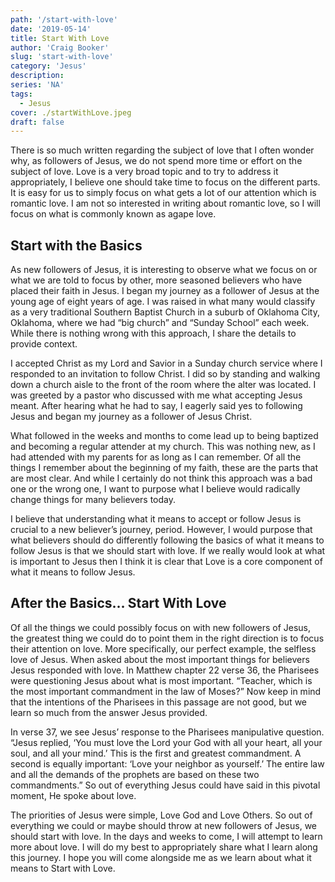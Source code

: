 ```yaml
---
path: '/start-with-love'
date: '2019-05-14'
title: Start With Love
author: 'Craig Booker'
slug: 'start-with-love'
category: 'Jesus'
description:
series: 'NA'
tags:
  - Jesus
cover: ./startWithLove.jpeg
draft: false
---
```


There is so much written regarding the subject of love that I often wonder why, as followers of Jesus, we do not spend more time or effort on the subject of love. Love is a very broad topic and to try to address it appropriately, I believe one should take time to focus on the different parts. It is easy for us to simply focus on what gets a lot of our attention which is romantic love. I am not so interested in writing about romantic love, so I will focus on what is commonly known as agape love.

## Start with the Basics

As new followers of Jesus, it is interesting to observe what we focus on or what we are told to focus by other, more seasoned believers who have placed their faith in Jesus. I began my journey as a follower of Jesus at the young age of eight years of age. I was raised in what many would classify as a very traditional Southern Baptist Church in a suburb of Oklahoma City, Oklahoma, where we had “big church” and “Sunday School” each week. While there is nothing wrong with this approach, I share the details to provide context.

I accepted Christ as my Lord and Savior in a Sunday church service where I responded to an invitation to follow Christ. I did so by standing and walking down a church aisle to the front of the room where the alter was located. I was greeted by a pastor who discussed with me what accepting Jesus meant. After hearing what he had to say, I eagerly said yes to following Jesus and began my journey as a follower of Jesus Christ.

What followed in the weeks and months to come lead up to being baptized and becoming a regular attender at my church. This was nothing new, as I had attended with my parents for as long as I can remember. Of all the things I remember about the beginning of my faith, these are the parts that are most clear. And while I certainly do not think this approach was a bad one or the wrong one, I want to purpose what I believe would radically change things for many believers today.

I believe that understanding what it means to accept or follow Jesus is crucial to a new believer’s journey, period. However, I would purpose that what believers should do differently following the basics of what it means to follow Jesus is that we should start with love. If we really would look at what is important to Jesus then I think it is clear that Love is a core component of what it means to follow Jesus.

## After the Basics… Start With Love

Of all the things we could possibly focus on with new followers of Jesus, the greatest thing we could do to point them in the right direction is to focus their attention on love. More specifically, our perfect example, the selfless love of Jesus. When asked about the most important things for believers Jesus responded with love. In Matthew chapter 22 verse 36, the Pharisees were questioning Jesus about what is most important. “Teacher, which is the most important commandment in the law of Moses?” Now keep in mind that the intentions of the Pharisees in this passage are not good, but we learn so much from the answer Jesus provided.

In verse 37, we see Jesus’ response to the Pharisees manipulative question. “Jesus replied, ‘You must love the Lord your God with all your heart, all your soul, and all your mind.’ This is the first and greatest commandment. A second is equally important: ‘Love your neighbor as yourself.’ The entire law and all the demands of the prophets are based on these two commandments.” So out of everything Jesus could have said in this pivotal moment, He spoke about love.

The priorities of Jesus were simple, Love God and Love Others. So out of everything we could or maybe should throw at new followers of Jesus, we should start with love. In the days and weeks to come, I will attempt to learn more about love. I will do my best to appropriately share what I learn along this journey. I hope you will come alongside me as we learn about what it means to Start with Love.
